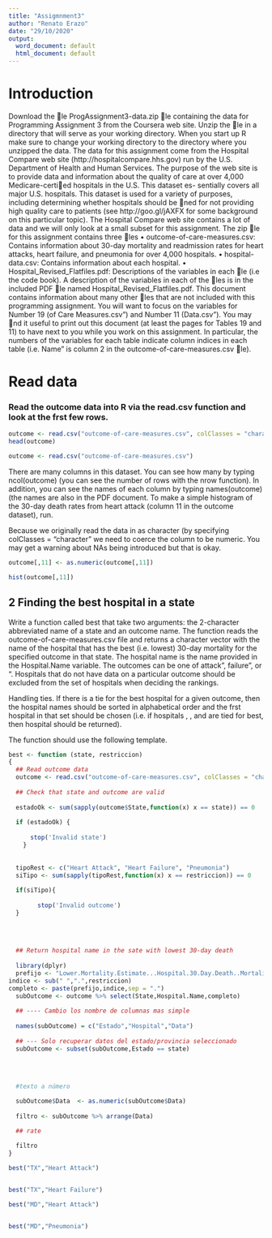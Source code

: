 ```yaml
---
title: "Assigmnment3"
author: "Renato Erazo"
date: "29/10/2020"
output:
  word_document: default
  html_document: default
---
```





# Introduction
Download the le ProgAssignment3-data.zip le containing the data for Programming Assignment 3 from
the Coursera web site. Unzip the le in a directory that will serve as your working directory. When you
start up R make sure to change your working directory to the directory where you unzipped the data.
The data for this assignment come from the Hospital Compare web site (http://hospitalcompare.hhs.gov)
run by the U.S. Department of Health and Human Services. The purpose of the web site is to provide data and
information about the quality of care at over 4,000 Medicare-certied hospitals in the U.S. This dataset es-
sentially covers all major U.S. hospitals. This dataset is used for a variety of purposes, including determining
whether hospitals should be ned for not providing high quality care to patients (see http://goo.gl/jAXFX
for some background on this particular topic).
The Hospital Compare web site contains a lot of data and we will only look at a small subset for this
assignment. The zip le for this assignment contains three les
• outcome-of-care-measures.csv: Contains information about 30-day mortality and readmission rates
for heart attacks, heart failure, and pneumonia for over 4,000 hospitals.
• hospital-data.csv: Contains information about each hospital.
• Hospital_Revised_Flatfiles.pdf: Descriptions of the variables in each le (i.e the code book).
A description of the variables in each of the les is in the included PDF le named Hospital_Revised_Flatfiles.pdf.
This document contains information about many other les that are not included with this programming
assignment. You will want to focus on the variables for Number 19 (\Outcome of Care Measures.csv") and
Number 11 (\Hospital Data.csv"). You may nd it useful to print out this document (at least the pages for
Tables 19 and 11) to have next to you while you work on this assignment. In particular, the numbers of
the variables for each table indicate column indices in each table (i.e. \Hospital Name" is column 2 in the
outcome-of-care-measures.csv le).

# Read data

### Read the outcome data into R via the read.csv function and look at the frst few rows.



```r
outcome <- read.csv("outcome-of-care-measures.csv", colClasses = "character")
head(outcome)
```
```r
outcome <- read.csv("outcome-of-care-measures.csv")
```

There are many columns in this dataset. You can see how many by typing ncol(outcome) (you can see the number of rows with the nrow function). In addition, you can see the names of each column by typing names(outcome) (the names are also in the PDF document.
To make a simple histogram of the 30-day death rates from heart attack (column 11 in the outcome dataset), run.

Because we originally read the data in as character (by specifying colClasses = "character" we need to coerce the column to be numeric. You may get a warning about NAs being introduced but that is okay.

```r
outcome[,11] <- as.numeric(outcome[,11])

hist(outcome[,11])
```

## 2 Finding the best hospital in a state

Write a function called best that take two arguments: the 2-character abbreviated name of a state and an outcome name. The function reads the outcome-of-care-measures.csv file and returns a character vector with the name of the hospital that has the best (i.e. lowest) 30-day mortality for the specified outcome in that state. The hospital name is the name provided in the Hospital.Name variable. The outcomes can be one of \heart attack", \heart failure", or \pneumonia". Hospitals that do not have data on a particular outcome should be excluded from the set of hospitals when deciding the rankings.

Handling ties. If there is a tie for the best hospital for a given outcome, then the hospital names should be sorted in alphabetical order and the frst hospital in that set should be chosen (i.e. if hospitals \b", \c", and \f" are tied for best, then hospital \b" should be returned). 

The function should use the following template.

```r
best <- function (state, restriccion)
{
  ## Read outcome data
  outcome <- read.csv("outcome-of-care-measures.csv", colClasses = "character")
  
  ## Check that state and outcome are valid
  
  estadoOk <- sum(sapply(outcome$State,function(x) x == state)) == 0
  
  if (estadoOk) {
     
      stop('Invalid state')
    }
  
  
  tipoRest <- c("Heart Attack", "Heart Failure", "Pneumonia")
  siTipo <- sum(sapply(tipoRest,function(x) x == restriccion)) == 0
  
  if(siTipo){
   
        stop('Invalid outcome')
  }
  
  
  
  
  ## Return hospital name in the sate with lowest 30-day death
  
  library(dplyr)
  prefijo <- "Lower.Mortality.Estimate...Hospital.30.Day.Death..Mortality..Rates.from"
indice <- sub(" ",".",restriccion)
completo <- paste(prefijo,indice,sep = ".")
  subOutcome <- outcome %>% select(State,Hospital.Name,completo)
  
  ## ---- Cambio los nombre de columnas mas simple
  
  names(subOutcome) = c("Estado","Hospital","Data")
  
  ## --- Solo recuperar datos del estado/provincia seleccionado
  subOutcome <- subset(subOutcome,Estado == state)
  
  
  
  
  #texto a número

  subOutcome$Data  <- as.numeric(subOutcome$Data)
  
  filtro <- subOutcome %>% arrange(Data)

  ## rate
  
  filtro
}

best("TX","Heart Attack")


best("TX","Heart Failure")

best("MD","Heart Attack")


best("MD","Pneumonia")
```

